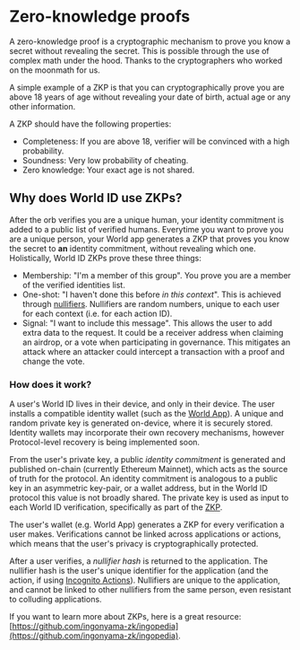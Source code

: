 # Zero-knowledge proofs

A zero-knowledge proof is a cryptographic mechanism to prove you know a secret without revealing the secret. This is possible through the use of complex math under the hood. Thanks to the cryptographers who worked on the moonmath for us.

A simple example of a ZKP is that you can cryptographically prove you are above 18 years of age without revealing your date of birth, actual age or any other information.

A ZKP should have the following properties:

-   Completeness: If you are above 18, verifier will be convinced with a high probability.
-   Soundness: Very low probability of cheating.
-   Zero knowledge: Your exact age is not shared.

## Why does World ID use ZKPs?

After the orb verifies you are a unique human, your identity commitment is added to a public list of verified humans. Everytime you want to prove you are a unique person, your World app generates a ZKP that proves you know the secret to **an** identity commitment, without revealing which one. Holistically, World ID ZKPs prove these three things:

-   Membership: "I'm a member of this group". You prove you are a member of the verified identities list.
-   One-shot: "I haven't done this before _in this context_". This is achieved through [nullifiers](/about/glossary#nullifier-hash). Nullifiers are random numbers, unique to each user for each context (i.e. for each action ID).
-   Signal: "I want to include this message". This allows the user to add extra data to the request. It could be a receiver address when claiming an airdrop, or a vote when participating in governance. This mitigates an attack where an attacker could intercept a transaction with a proof and change the vote.

### How does it work?

A user's World ID lives in their device, and only in their device. The user installs a compatible identity wallet (such as the [World App](https://world.org/download)). A unique and random private key is generated on-device, where it is securely stored. Identity wallets may incorporate their own recovery mechanisms, however Protocol-level recovery is being implemented soon.

From the user's private key, a public _identity commitment_ is generated and published on-chain (currently Ethereum Mainnet), which acts as the source of truth for the protocol. An identity commitment is analogous to a public key in an asymmetric key-pair, or a wallet address, but in the World ID protocol this value is not broadly shared. The private key is used as input to each World ID verification, specifically as part of the [ZKP](/world-id/further-reading/zero-knowledge-proofs).

The user's wallet (e.g. World App) generates a ZKP for every verification a user makes. Verifications cannot be linked across applications or actions, which means that the user's privacy is cryptographically protected.

After a user verifies, a _nullifier hash_ is returned to the application. The nullifier hash is the user's unique identifier for the application (and the action, if using [Incognito Actions](/world-id/id/incognito-actions)). Nullifiers are unique to the application, and cannot be linked to other nullifiers from the same person, even resistant to colluding applications.

If you want to learn more about ZKPs, here is a great resource: [https://github.com/ingonyama-zk/ingopedia](https://github.com/ingonyama-zk/ingopedia).
